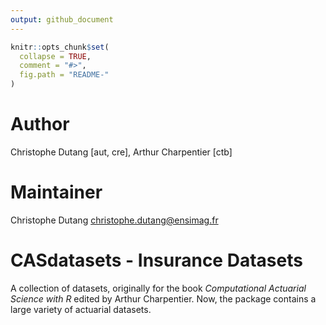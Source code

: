 ```yaml
---
output: github_document
---
```

<!-- README.md is generated from README.Rmd. Please edit that file -->

```r
knitr::opts_chunk$set(
  collapse = TRUE,
  comment = "#>",
  fig.path = "README-"
)
```
# Author
Christophe Dutang [aut, cre], Arthur Charpentier [ctb]

# Maintainer
Christophe Dutang <christophe.dutang@ensimag.fr>

# CASdatasets - Insurance Datasets
A collection of datasets, originally for the book _Computational Actuarial Science with R_ edited by Arthur Charpentier. Now, the package contains a large variety of actuarial datasets.